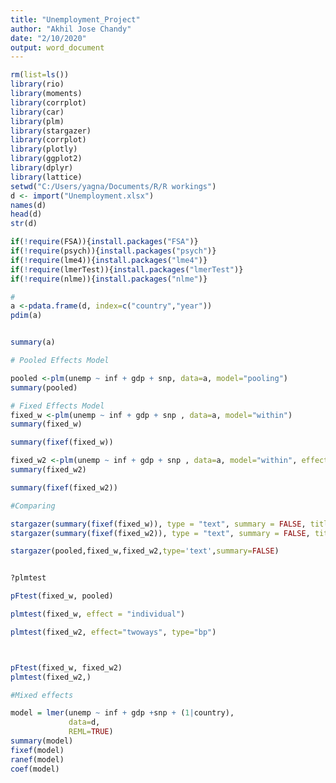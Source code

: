 ---
title: "Unemployment_Project"
author: "Akhil Jose Chandy"
date: "2/10/2020"
output: word_document
---

```{r}

rm(list=ls())
library(rio)
library(moments)        
library(corrplot)        
library(car)
library(plm)
library(stargazer)
library(corrplot)
library(plotly)
library(ggplot2)
library(dplyr)
library(lattice)
setwd("C:/Users/yagna/Documents/R/R workings")
d <- import("Unemployment.xlsx")
names(d)
head(d)
str(d)

if(!require(FSA)){install.packages("FSA")}
if(!require(psych)){install.packages("psych")}
if(!require(lme4)){install.packages("lme4")}
if(!require(lmerTest)){install.packages("lmerTest")}
if(!require(nlme)){install.packages("nlme")}

#
a <-pdata.frame(d, index=c("country","year"))
pdim(a)


summary(a)
```

```{r}

# Pooled Effects Model

pooled <-plm(unemp ~ inf + gdp + snp, data=a, model="pooling")
summary(pooled)

# Fixed Effects Model
fixed_w <-plm(unemp ~ inf + gdp + snp , data=a, model="within")
summary(fixed_w)

summary(fixef(fixed_w))

fixed_w2 <-plm(unemp ~ inf + gdp + snp , data=a, model="within", effect="twoways")
summary(fixed_w2)

summary(fixef(fixed_w2))

#Comparing

stargazer(summary(fixef(fixed_w)), type = "text", summary = FALSE, title = "Intercept for Within one way ")
stargazer(summary(fixef(fixed_w2)), type = "text", summary = FALSE, title = "Intercept for Within Two way ")

stargazer(pooled,fixed_w,fixed_w2,type='text',summary=FALSE)


?plmtest

pFtest(fixed_w, pooled)

plmtest(fixed_w, effect = "individual")

plmtest(fixed_w2, effect="twoways", type="bp")



pFtest(fixed_w, fixed_w2)
plmtest(fixed_w2,)

```

 
```{r}
#Mixed effects

model = lmer(unemp ~ inf + gdp +snp + (1|country),
             data=d,
             REML=TRUE)
summary(model)
fixef(model)
ranef(model)
coef(model)

```


